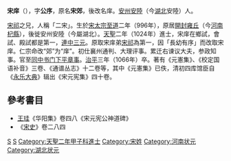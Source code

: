 '''宋庠'''（{{bd|996年||1066年||S}}），字'''公序'''，原名'''宋郊'''，後改名庠。[[安州|安州]][[安陸|安陸]]（今[[湖北|湖北]]安陸）人。

[[宋祁|宋祁]]之兄，人稱「二宋」。生於[[宋太宗|宋太宗]][[至道|至道]]二年（996年），原居[[開封|開封]][[雍丘|雍丘]]（今[[河南|河南]][[杞縣|杞縣]]），後徙安州安陸（今屬湖北）。[[天聖|天聖]]二年（1024年）進士，宋庠在鄉試，會試、殿試都是第一，[[連中三元|連中三元]]。原取宋庠弟[[宋祁|宋祁]]為第一，因「長幼有序」而改取宋庠。仁宗命改“郊”为“庠”。初仕襄州通判、大理评事。累迁右谏议大夫，参政知事。官至[[同中书门下平章事|同中书门下平章事]]。[[治平|治平]]三年（1066年）卒。著有《元憲集》、《校定国语补音》三卷、《通谱丛志》十二卷等，其中《元憲集》已佚，清初四库馆臣自《[[永乐大典|永乐大典]]》辑出《宋元宪集》四十卷。

==參考書目==
{{Wikisource author}}
* [[王珪|王珪]]《华阳集》卷四八《宋元宪公神道碑》
* 《[[宋史|宋史]]》卷二八四

{{河南状元}}
[[Category:宋朝宰相|S]]
[[Category:宋朝狀元|S]]
[[Category:天聖二年甲子科進士|Category:天聖二年甲子科進士]]
[[Category:宋姓|Category:宋姓]]
[[Category:河南状元|Category:河南状元]]
[[Category:湖北状元|Category:湖北状元]]